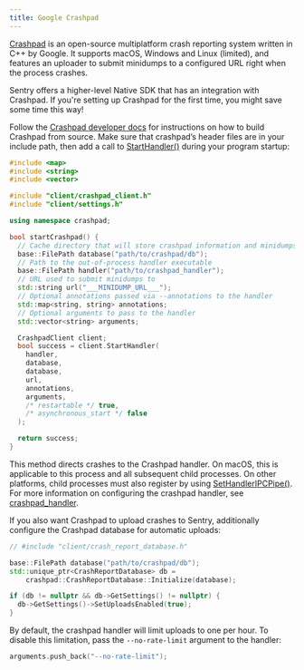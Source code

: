 ```yaml
---
title: Google Crashpad
---
```


[Crashpad](https://chromium.googlesource.com/crashpad/crashpad/+/master/README.md)
is an open-source multiplatform crash reporting system written in C++ by Google.
It supports macOS, Windows and Linux (limited), and features an uploader to
submit minidumps to a configured URL right when the process crashes.

<Alert level="info" title="Heads Up"><markdown>

Sentry offers a higher-level <Link to="/platforms/native/">Native SDK</Link> that has an integration with
Crashpad. If you're setting up Crashpad for the first time, you might save some
time this way!

</markdown></Alert>

Follow the [Crashpad developer docs](https://chromium.googlesource.com/crashpad/crashpad/+/HEAD/doc/developing.md) for instructions on how to build Crashpad from source. Make sure that crashpad’s header files are in your include path, then add a call to [StartHandler()](https://crashpad.chromium.org/doxygen/classcrashpad_1_1CrashpadClient.html#a810ad9941bedba543bf60507c31c55da) during your program startup:

```cpp
#include <map>
#include <string>
#include <vector>

#include "client/crashpad_client.h"
#include "client/settings.h"

using namespace crashpad;

bool startCrashpad() {
  // Cache directory that will store crashpad information and minidumps
  base::FilePath database("path/to/crashpad/db");
  // Path to the out-of-process handler executable
  base::FilePath handler("path/to/crashpad_handler");
  // URL used to submit minidumps to
  std::string url("___MINIDUMP_URL___");
  // Optional annotations passed via --annotations to the handler
  std::map<string, string> annotations;
  // Optional arguments to pass to the handler
  std::vector<string> arguments;

  CrashpadClient client;
  bool success = client.StartHandler(
    handler,
    database,
    database,
    url,
    annotations,
    arguments,
    /* restartable */ true,
    /* asynchronous_start */ false
  );

  return success;
}
```

This method directs crashes to the Crashpad handler. On macOS, this is applicable to this process and all subsequent child processes. On other platforms, child processes must also register by using [SetHandlerIPCPipe()](https://crashpad.chromium.org/doxygen/classcrashpad_1_1CrashpadClient.html#a9f1d5d38e9b4f5781e3821551dcc39d5). For more information on configuring the crashpad handler, see [crashpad_handler](https://chromium.googlesource.com/crashpad/crashpad/+/HEAD/handler/crashpad_handler.md).

If you also want Crashpad to upload crashes to Sentry, additionally configure the Crashpad database for automatic uploads:

```cpp
// #include "client/crash_report_database.h"

base::FilePath database("path/to/crashpad/db");
std::unique_ptr<CrashReportDatabase> db =
    crashpad::CrashReportDatabase::Initialize(database);

if (db != nullptr && db->GetSettings() != nullptr) {
  db->GetSettings()->SetUploadsEnabled(true);
}
```

By default, the crashpad handler will limit uploads to one per hour. To disable this limitation, pass the `--no-rate-limit` argument to the handler:

```cpp
arguments.push_back("--no-rate-limit");
```
